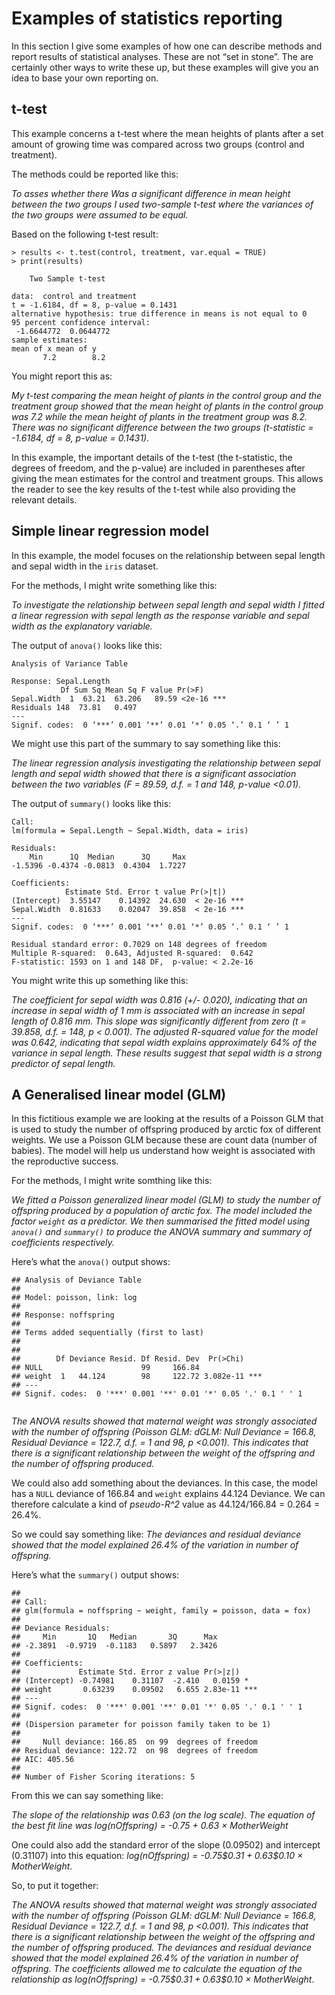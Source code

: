 # Examples of statistics reporting

In this section I give some examples of how one can describe methods and report results of statistical analyses.
These are not "set in stone". The are certainly other ways to write these up, but these examples will give you an idea to base your own reporting on.

## t-test


This example concerns a t-test where the mean heights of plants after a set amount of growing time was compared across two groups (control and treatment).

The methods could be reported like this:

_To asses whether there Was a significant difference in mean height between the two groups I used two-sample t-test where the variances of the two groups were assumed to be equal._


Based on the following t-test result:

```
> results <- t.test(control, treatment, var.equal = TRUE)
> print(results)

	Two Sample t-test

data:  control and treatment
t = -1.6184, df = 8, p-value = 0.1431
alternative hypothesis: true difference in means is not equal to 0
95 percent confidence interval:
 -1.6644772  0.0644772
sample estimates:
mean of x mean of y 
       7.2        8.2 
```

You might report this as:

_My t-test comparing the mean height of plants in the control group and the treatment group showed that the mean height of plants in the control group was 7.2 while the mean height of plants in the treatment group was 8.2. There was no significant difference between the two groups (t-statistic = -1.6184, df = 8, p-value = 0.1431)._

In this example, the important details of the t-test (the t-statistic, the degrees of freedom, and the p-value) are included in parentheses after giving the mean estimates for the control and treatment groups. This allows the reader to see the key results of the t-test while also providing the relevant details.

## Simple linear regression model

In this example, the model focuses on the relationship between sepal length and sepal width in the `iris` dataset.

For the methods, I might write something like this:

_To investigate the relationship between sepal length and sepal width I fitted a linear regression with sepal length as the response variable and sepal width as the explanatory variable._


The output of `anova()` looks like this:

```
Analysis of Variance Table

Response: Sepal.Length
           Df Sum Sq Mean Sq F value Pr(>F)
Sepal.Width  1  63.21  63.206   89.59 <2e-16 ***
Residuals 148  73.81   0.497                   
---
Signif. codes:  0 ‘***’ 0.001 ‘**’ 0.01 ‘*’ 0.05 ‘.’ 0.1 ‘ ’ 1

```

We might use this part of the summary to say something like this:

_The linear regression analysis investigating the relationship between sepal length and sepal width showed that there is a significant association between the two variables (F = 89.59, d.f. = 1 and 148, p-value <0.01)._



The output of `summary()` looks like this:

```
Call:
lm(formula = Sepal.Length ~ Sepal.Width, data = iris)

Residuals:
    Min      1Q  Median      3Q     Max 
-1.5396 -0.4374 -0.0813  0.4304  1.7227 

Coefficients:
            Estimate Std. Error t value Pr(>|t|)    
(Intercept)  3.55147    0.14392  24.630  < 2e-16 ***
Sepal.Width  0.81633    0.02047  39.858  < 2e-16 ***
---
Signif. codes:  0 ‘***’ 0.001 ‘**’ 0.01 ‘*’ 0.05 ‘.’ 0.1 ‘ ’ 1

Residual standard error: 0.7029 on 148 degrees of freedom
Multiple R-squared:  0.643,	Adjusted R-squared:  0.642 
F-statistic: 1593 on 1 and 148 DF,  p-value: < 2.2e-16
```

You might write this up something like this:

_The coefficient for sepal width was 0.816 (+/- 0.020), indicating that an increase in sepal width of 1 mm is associated with an increase in sepal length of 0.816 mm. This slope was significantly different from zero (t = 39.858, d.f. = 148, p < 0.001).  The adjusted R-squared value for the model was 0.642, indicating that sepal width explains approximately 64% of the variance in sepal length. These results suggest that sepal width is a strong predictor of sepal length._

## A Generalised linear model (GLM)

In this fictitious example we are looking at the results of a Poisson GLM that is used to study the number of offspring produced by arctic fox of different weights. We use a Poisson GLM because these are count data (number of babies). The model will help us understand how weight is associated with the reproductive success.

For the methods, I might write somthing like this:

_We fitted a Poisson generalized linear model (GLM) to study the number of offspring produced by a population of arctic fox. The model included the factor `weight` as a predictor. We then summarised the fitted model using `anova()` and `summary()` to produce the ANOVA summary and summary of coefficients respectively._


Here's what the `anova()` output shows:

```
## Analysis of Deviance Table
## 
## Model: poisson, link: log
## 
## Response: noffspring
## 
## Terms added sequentially (first to last)
## 
## 
##        Df Deviance Resid. Df Resid. Dev  Pr(>Chi)    
## NULL                      99     166.84              
## weight  1   44.124        98     122.72 3.082e-11 ***
## ---
## Signif. codes:  0 '***' 0.001 '**' 0.01 '*' 0.05 '.' 0.1 ' ' 1


```


_The ANOVA results showed that maternal weight was strongly associated with the number of offspring  (Poisson GLM: dGLM: Null Deviance = 166.8, Residual Deviance = 122.7, d.f. = 1 and 98, p <0.001). This indicates that there is a significant relationship between the weight of the offspring and the number of offspring produced._

We could also add something about the deviances.  In this case, the model has a `NULL` deviance of 166.84 and `weight` explains 44.124 Deviance. We can therefore calculate a kind of _pseudo-R^2_ value as  44.124/166.84 = 0.264 = 26.4%.

So we could say something like: _The deviances and residual deviance showed that the model explained 26.4% of the variation in number of offspring._



Here's what the `summary()` output shows:


```
## 
## Call:
## glm(formula = noffspring ~ weight, family = poisson, data = fox)
## 
## Deviance Residuals: 
##     Min       1Q   Median       3Q      Max  
## -2.3891  -0.9719  -0.1183   0.5897   2.3426  
## 
## Coefficients:
##             Estimate Std. Error z value Pr(>|z|)    
## (Intercept) -0.74981    0.31107  -2.410   0.0159 *  
## weight       0.63239    0.09502   6.655 2.83e-11 ***
## ---
## Signif. codes:  0 '***' 0.001 '**' 0.01 '*' 0.05 '.' 0.1 ' ' 1
## 
## (Dispersion parameter for poisson family taken to be 1)
## 
##     Null deviance: 166.85  on 99  degrees of freedom
## Residual deviance: 122.72  on 98  degrees of freedom
## AIC: 405.56
## 
## Number of Fisher Scoring iterations: 5

```

From this we can say something like: 

_The slope of the relationship was 0.63 (on the log scale). The equation of the best fit line was log(nOffspring) = -0.75 + 0.63 × MotherWeight_

One could also add the standard error of the slope (0.09502) and intercept (0.31107) into this equation: _log(nOffspring) = -0.75$\pm$0.31 + 0.63$\pm$0.10 $\times$ MotherWeight_.

So, to put it together:

_The ANOVA results showed that maternal weight was strongly associated with the number of offspring  (Poisson GLM: dGLM: Null Deviance = 166.8, Residual Deviance = 122.7, d.f. = 1 and 98, p <0.001). This indicates that there is a significant relationship between the weight of the offspring and the number of offspring produced. The deviances and residual deviance showed that the model explained 26.4% of the variation in number of offspring. The coefficients allowed me to calculate the equation of the relationship as log(nOffspring) = -0.75$\pm$0.31 + 0.63$\pm$0.10 $\times$ MotherWeight_.



